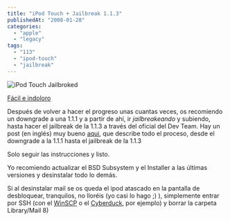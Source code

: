 ```yaml
---
title: "iPod Touch + Jailbreak 1.1.3"
publishedAt: "2008-01-28"
categories: 
  - "apple"
  - "legacy"
tags: 
  - "113"
  - "ipod-touch"
  - "jailbreak"
---
```


![iPod Touch Jailbroked](http://rick.jinlabs.com/wp-content/uploads/2008/01/foo_0.png)

[Fácil e indoloro](http://www.ipodtouchfans.com/forums/showthread.php?t=31190)

Después de volver a hacer el progreso unas cuantas veces, os recomiendo un downgrade a una 1.1.1 y a partir de ahí, ir _jailbreakeando_ y subiendo, hasta hacer el jailbreak de la 1.1.3 a través del oficial del Dev Team. Hay un post (en inglés) muy bueno [aqui](http://rupertgee.wordpress.com/2008/01/30/ijailbreak-method/), que describe todo el proceso, desde el downgrade a la 1.1.1 hasta el jailbreak de la 1.1.3

Solo seguir las instrucciones y listo.

Yo recomiendo actualizar el BSD Subsystem y el Installer a las últimas versiones y desinstalar todo lo demás.

Si al desinstalar mail se os queda el ipod atascado en la pantalla de desbloquear, tranquilos, no lloréis (yo casi lo hago ;) ), simplemente entrar por SSH (con el [WinSCP](http://winscp.net/eng/index.php) o el [Cyberduck](http://cyberduck.ch/), por ejemplo) y borrar la carpeta Library/Mail 8)
